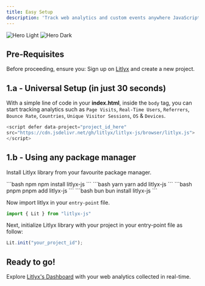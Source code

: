 ```yaml
---
title: Easy Setup
description: 'Track web analytics and custom events anywhere JavaScript is supported, all within seconds.'
---
```


<img
  className="block dark:hidden"
  src="/images/techs.svg"
  alt="Hero Light"
/>
<img
  className="hidden dark:block"
  src="/images/techs.svg"
  alt="Hero Dark"
/>

## Pre-Requisites

Before proceeding, ensure you:
<Steps>
  <Step title="Get your project ID">
    Sign up on [Litlyx](https://dashboard.litlyx.com/) and create a new project.
  </Step>
</Steps>

## 1.a - Universal Setup (in just 30 seconds)

With a simple line of code in your **index.html**, inside the `body` tag, you can start tracking analytics such as `Page Visits`, `Real-Time Users`, `Referrers`, `Bounce Rate`, `Countries`, `Unique Visitor Sessions`, `OS` & `Devices`.


```javascript 
<script defer data-project="project_id_here" 
src="https://cdn.jsdelivr.net/gh/litlyx/litlyx-js/browser/litlyx.js">
</script>
```

## 1.b - Using any package manager

Install Litlyx library from your favourite package manager.

<CodeGroup>
```bash npm
npm install litlyx-js
```
```bash yarn
yarn add litlyx-js
```
```bash pnpm
pnpm add litlyx-js
```
```bash bun
bun install litlyx-js
```
</CodeGroup>

Now import litlyx in your `entry-point` file.

```javascript javascript
import { Lit } from "litlyx-js"
```


Next, initialize Litlyx library with your project in your entry-point file as follow:

```javascript javascript
Lit.init("your_project_id");
```

## Ready to go!

Explore [Litlyx's Dashboard](https://dashboard.litlyx.com/) with your web analytics collected in real-time.
